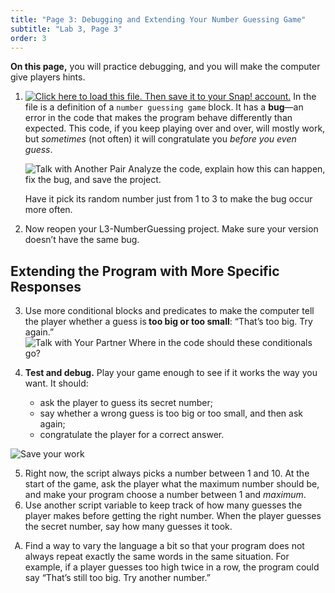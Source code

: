 ```yaml
---
title: "Page 3: Debugging and Extending Your Number Guessing Game"
subtitle: "Lab 3, Page 3"
order: 3
---
```


::: learn
<p><strong>On this page,</strong> you will practice debugging, and you will make the computer give players hints.</p>
:::

::: {#first .forYouToDo}
<ol>

<li>

<a class="run" href="/prog/L3-Buggy-Secret-Number.xml" target="_blank"><img src="/img/icons/load-save.png" title="Click here to load this file. Then save it to your Snap! account." alt="Click here to load this file. Then save it to your Snap! account." class="inline"/></a> In the file is a definition of a <code>number guessing game</code> block. It has a <strong>bug</strong>---an error in the code that makes the program behave differently than expected. This code, if you keep playing over and over, will mostly work, but <em>sometimes</em> (not often) it will congratulate you <em>before you even guess</em>.

<p><img src="/img/icons/talk-with-another-pair-mini.png" title="Talk with Another Pair" alt="Talk with Another Pair" class="inline"/> Analyze the code, explain how this can happen, fix the bug, and save the project.</p>

</li>

::: endnote

<p>Have it pick its random number just from 1 to 3 to make the bug occur more often.</p>

:::

<li>Now reopen your L3-NumberGuessing project. Make sure your version doesn't have the same bug.</li>

</ol>
:::

<h2>Extending the Program with More Specific Responses</h2>

::: forYouToDo
<ol start="3">

<li>Use more conditional blocks and predicates to make the computer tell the player whether a guess is<b> too big or too small</b>: "That's too big. Try again." <br /><img src="/img/icons/talk-with-your-partner.png" title="Talk with Your Partner" alt="Talk with Your Partner" class="inline"/> Where in the code should these conditionals go?</li>

<li>

<strong>Test and debug.</strong> Play your game enough to see if it works the way you want. It should:

<ul>

<li>ask the player to guess its secret number;</li>

<li>say whether a wrong guess is too big or too small, and then ask again;</li>

<li>congratulate the player for a correct answer.</li>

</ul>

</li>

</ol>
:::

<img src="/img/icons/save-now.png" title="Save your work" alt="Save your work" class="imageRight"/>


::: ifTime
<ol start="5">

<li>Right now, the script always picks a number between 1 and 10. At the start of the game, ask the player what the maximum number should be, and make your program choose a number between 1 and <var>maximum</var>.</li>

<li>Use another script variable to keep track of how many guesses the player makes before getting the right number. When the player guesses the secret number, say how many guesses it took.</li>

</ol>
:::

::: takeItFurther
<ol type="A">

<li>Find a way to vary the language a bit so that your program does not always repeat exactly the same words in the same situation. For example, if a player guesses too high twice in a row, the program could say "That's still too big. Try another number."</li>

</ol>
:::

